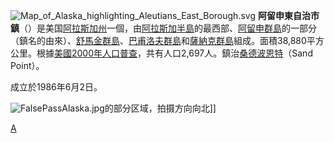 {{Unreferenced|time=2013-07-20T14:31:25+00:00}}
[[File:Map_of_Alaska_highlighting_Aleutians_East_Borough.svg|right]]
'''阿留申東自治市鎮'''（{{lang-en|Aleutians East Borough}}）是美国[[阿拉斯加州|阿拉斯加州]]一個{{link-ru|自治市鎮 (阿拉斯加州)|Боро (Аляска)|自治市鎮}}，由[[阿拉斯加半島|阿拉斯加半島]]的最西部、[[阿留申群島|阿留申群島]]的一部分（鎮名的由來）、[[舒馬金群島|舒馬金群島]]、[[巴甫洛夫群島|巴甫洛夫群島]]和[[薩納克群島|薩納克群島]]組成。面積38,880平方公里。根據[[美國2000年人口普查|美國2000年人口普查]]，共有人口2,697人。鎮治[[桑德波因特_(阿拉斯加州)|桑德波恩特]]（Sand Point）。

成立於1986年6月2日。

[[File:FalsePassAlaska.jpg|thumb]]的部分区域，拍摄方向向北]]

{{阿留申東自治市鎮}}
{{阿拉斯加州}}
{{Authority control}}
[[Category:阿拉斯加州自治市鎮|A]]